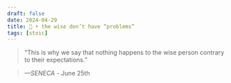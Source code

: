 ```yaml
---
draft: false 
date: 2024-04-29
title: 🗿 • the wise don’t have “problems”
tags: [stoic]
---
```


>  “This is why we say that nothing happens to the wise person contrary to their expectations.”

> *—SENECA* - June 25th